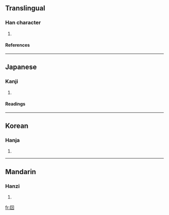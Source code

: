 {{see|因}}

==Translingual==
===Han character===
{{Han char|rn=31|rad=囗|as=02|sn=5|four=|canj=田尸 (WS)}}
# {{defn|Han|sort=囗02}}
====References====
{{Han ref|kx=0216.180|dkj=04678|dj=0439.180|hdz=10711.010|uh=56D9|ud=22233}}
----
==Japanese==
===Kanji===
{{ja-kanji|grade=|rs=囗02}}
# {{defn|Japanese}} 
====Readings====
{{ja-readings|on=[[いん]] (in)|kun=[[よる]] (yoru)}}
----
==Korean==
===Hanja===
{{ko-hanja|hangeul=인|rv=in|mr=in}}
# {{defn|Korean}}
----
==Mandarin==
===Hanzi===
{{cmn-hanzi|pin=[[yīn]] (yin1)|wg=yin<sup>1</sup>}}
# {{defn|Mandarin}}

[[fr:囙]]